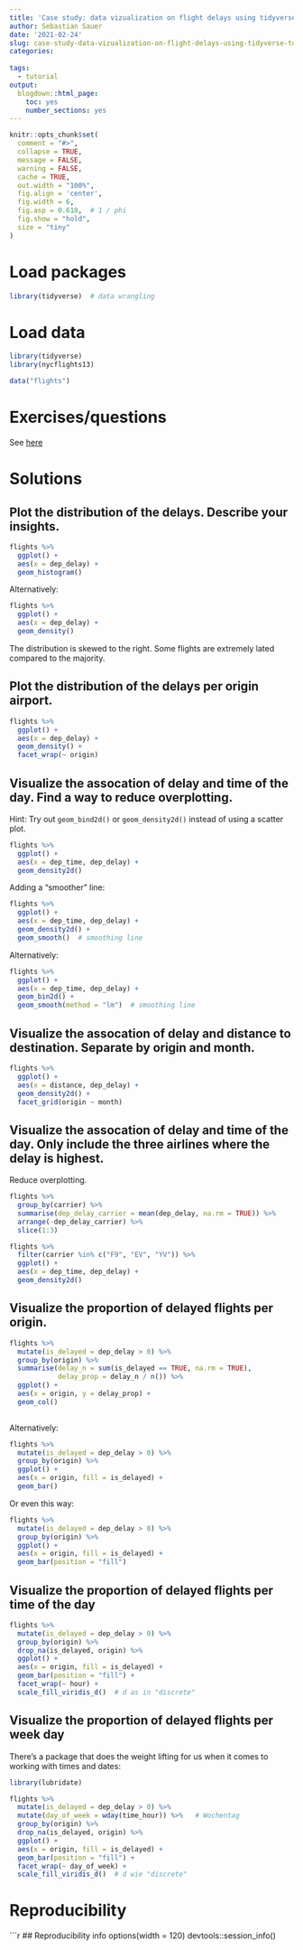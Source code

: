 ```yaml
---
title: 'Case study: data vizualization on flight delays using tidyverse tools'
author: Sebastian Sauer
date: '2021-02-24'
slug: case-study-data-vizualization-on-flight-delays-using-tidyverse-tools
categories:
  
tags:
  - tutorial
output:
  blogdown::html_page:
    toc: yes
    number_sections: yes
---
```




```r
knitr::opts_chunk$set(
  comment = "#>",
  collapse = TRUE,
  message = FALSE,
  warning = FALSE,
  cache = TRUE,
  out.width = "100%",
  fig.align = 'center',
  fig.width = 6,
  fig.asp = 0.618,  # 1 / phi
  fig.show = "hold",
  size = "tiny"
)
```



# Load packages

```r
library(tidyverse)  # data wrangling
```



# Load data


```r
library(tidyverse)
library(nycflights13)

data("flights")
```



# Exercises/questions

See [here]()

# Solutions

##  Plot the distribution of the delays. Describe your insights.


```r
flights %>% 
  ggplot() +
  aes(x = dep_delay) +
  geom_histogram()
```

Alternatively:


```r
flights %>% 
  ggplot() +
  aes(x = dep_delay) +
  geom_density()
```


The distribution is skewed to the right. Some flights are extremely lated compared to the majority.


##  Plot the distribution of the delays per origin airport.


```r
flights %>% 
  ggplot() +
  aes(x = dep_delay) +
  geom_density() +
  facet_wrap(~ origin)
```



## Visualize the assocation of delay and time of the day. Find a way to reduce overplotting. 

Hint: Try out `geom_bind2d()` or `geom_density2d()` instead of using a scatter plot.




```r
flights %>% 
  ggplot() +
  aes(x = dep_time, dep_delay) +
  geom_density2d()
```


Adding a "smoother" line:

```r
flights %>% 
  ggplot() +
  aes(x = dep_time, dep_delay) +
  geom_density2d() +
  geom_smooth()  # smoothing line
```


Alternatively:


```r
flights %>% 
  ggplot() +
  aes(x = dep_time, dep_delay) +
  geom_bin2d() +
  geom_smooth(method = "lm")  # smoothing line
```




## Visualize the assocation of delay and distance to destination. Separate by origin and month.






```r
flights %>% 
  ggplot() +
  aes(x = distance, dep_delay) +
  geom_density2d() +
  facet_grid(origin ~ month)
```





##  Visualize the assocation of delay and time of the day. Only include the three airlines where the delay is highest. 

Reduce overplotting.




```r
flights %>% 
  group_by(carrier) %>% 
  summarise(dep_delay_carrier = mean(dep_delay, na.rm = TRUE)) %>% 
  arrange(-dep_delay_carrier) %>% 
  slice(1:3)
```



```r
flights %>% 
  filter(carrier %in% c("F9", "EV", "YV")) %>% 
  ggplot() +
  aes(x = dep_time, dep_delay) +
  geom_density2d()
```



## Visualize the proportion of delayed flights per origin.






```r
flights %>% 
  mutate(is_delayed = dep_delay > 0) %>% 
  group_by(origin) %>% 
  summarise(delay_n = sum(is_delayed == TRUE, na.rm = TRUE),
            delay_prop = delay_n / n()) %>% 
  ggplot() +
  aes(x = origin, y = delay_prop) +
  geom_col()
  
```

Alternatively:


```r
flights %>% 
  mutate(is_delayed = dep_delay > 0) %>% 
  group_by(origin) %>% 
  ggplot() +
  aes(x = origin, fill = is_delayed) +
  geom_bar()
```



Or even this way:


```r
flights %>% 
  mutate(is_delayed = dep_delay > 0) %>% 
  group_by(origin) %>% 
  ggplot() +
  aes(x = origin, fill = is_delayed) +
  geom_bar(position = "fill")
```



## Visualize the proportion of delayed flights per time of the day




```r
flights %>% 
  mutate(is_delayed = dep_delay > 0) %>% 
  group_by(origin) %>% 
  drop_na(is_delayed, origin) %>% 
  ggplot() +
  aes(x = origin, fill = is_delayed) +
  geom_bar(position = "fill") +
  facet_wrap(~ hour) +
  scale_fill_viridis_d()  # d as in "discrete"
```


##  Visualize the proportion of delayed flights per week day

There's a package that does the weight lifting for us when it comes to working with times and dates: 



```r
library(lubridate)
```


```r
flights %>% 
  mutate(is_delayed = dep_delay > 0) %>% 
  mutate(day_of_week = wday(time_hour)) %>%   # Wochentag
  group_by(origin) %>% 
  drop_na(is_delayed, origin) %>% 
  ggplot() +
  aes(x = origin, fill = is_delayed) +
  geom_bar(position = "fill") +
  facet_wrap(~ day_of_week) +
  scale_fill_viridis_d()  # d wie "discrete"
```







# Reproducibility

```r
## Reproducibility info
options(width = 120)
devtools::session_info()


